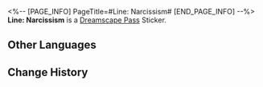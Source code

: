 <%-- [PAGE_INFO]
PageTitle=#Line: Narcissism#
[END_PAGE_INFO] --%>
{{Stub|Location information}}
{{Item Infobox
|id          = 223273
|image       = Dreamscape Pass Sticker Text.png{{subst:void|<!--$UPLOAD:<<SpriteOutput/TravelBrochure/StickFigures/TBComStickIcon.png>-<Dreamscape Pass Sticker Text.png>-<Item Icons>>-->}}
|type        = Dreamscape Pass Sticker
|type2       = Talking Clock Stickers
|invCategory = 
|rarity      = 4
|effect      = 
|description = Digital stickers that can be used to decorate the pages of the Dreamtour Handbook. They come in many different styles.
|source1     = [[Make the (self-proclaimed) tallest Pepeshi feel happy]]
}}
{{Description|A mirror is the greatest invention in the world, for it can reflect the image of me, the most flawless being in the world!}}
'''Line: Narcissism''' is a [[Dreamscape Pass]] Sticker.

==Other Languages==
{{Other Languages
|en   = Line: Narcissism
|zhs  = 台词：自恋
|zht  = 台詞：自戀
|ja   = セリフ：ナルシシズム
|ko   = 대사: 자아도취
|es   = Guion: Narcisismo
|fr   = Réplique&nbsp;: narcissisme
|ru   = Реплика: Нарциссизм
|th   = บทพูด: หลงตัวเอง
|vi   = Lời Thoại: Tự Luyến
|de   = Spruch: Narzissmus
|id   = Dialog: Narsistik
|pt   = Linha: Narcisismo
}}

==Change History==
{{Change History|2.0}}